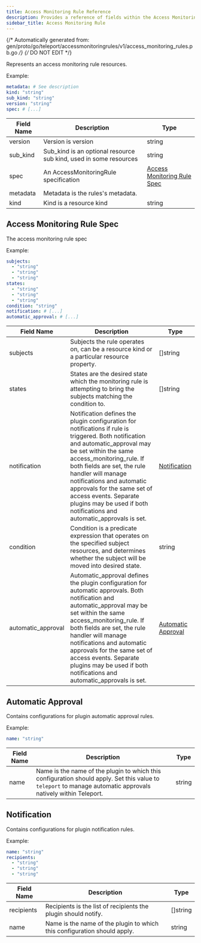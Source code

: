 ```yaml
---
title: Access Monitoring Rule Reference
description: Provides a reference of fields within the Access Monitoring Rule resource, which you can manage with tctl.
sidebar_title: Access Monitoring Rule
---
```

{/* Automatically generated from: gen/proto/go/teleport/accessmonitoringrules/v1/access_monitoring_rules.pb.go */}
{/* DO NOT EDIT */}

Represents an access monitoring rule resources.

Example:

```yaml
metadata: # See description
kind: "string"
sub_kind: "string"
version: "string"
spec: # [...]
```
|Field Name|Description|Type|
|---|---|---|
|version|Version is version|string|
|sub_kind|Sub_kind is an optional resource sub kind, used in some resources|string|
|spec|An AccessMonitoringRule specification|[Access Monitoring Rule Spec](#access-monitoring-rule-spec)|
|metadata|Metadata is the rules's metadata.||
|kind|Kind is a resource kind|string|

## Access Monitoring Rule Spec

The access monitoring rule spec


Example:

```yaml
subjects: 
  - "string"
  - "string"
  - "string"
states: 
  - "string"
  - "string"
  - "string"
condition: "string"
notification: # [...]
automatic_approval: # [...]
```

|Field Name|Description|Type|
|---|---|---|
|subjects|Subjects the rule operates on, can be a resource kind or a particular resource property.|[]string|
|states|States are the desired state which the monitoring rule is attempting to bring the subjects matching the condition to.|[]string|
|notification|Notification defines the plugin configuration for notifications if rule is triggered. Both notification and automatic_approval may be set within the same access_monitoring_rule. If both fields are set, the rule handler will manage notifications and automatic approvals for the same set of access events. Separate plugins may be used if both notifications and automatic_approvals is set.|[Notification](#notification)|
|condition|Condition is a predicate expression that operates on the specified subject resources, and determines whether the subject will be moved into desired state.|string|
|automatic_approval|Automatic_approval defines the plugin configuration for automatic approvals. Both notification and automatic_approval may be set within the same access_monitoring_rule. If both fields are set, the rule handler will manage notifications and automatic approvals for the same set of access events. Separate plugins may be used if both notifications and automatic_approvals is set.|[Automatic Approval](#automatic-approval)|

## Automatic Approval

Contains configurations for plugin automatic approval rules.


Example:

```yaml
name: "string"
```

|Field Name|Description|Type|
|---|---|---|
|name|Name is the name of the plugin to which this configuration should apply. Set this value to `teleport` to manage automatic approvals natively within Teleport.|string|

## Notification

Contains configurations for plugin notification rules.


Example:

```yaml
name: "string"
recipients: 
  - "string"
  - "string"
  - "string"
```

|Field Name|Description|Type|
|---|---|---|
|recipients|Recipients is the list of recipients the plugin should notify.|[]string|
|name|Name is the name of the plugin to which this configuration should apply.|string|


